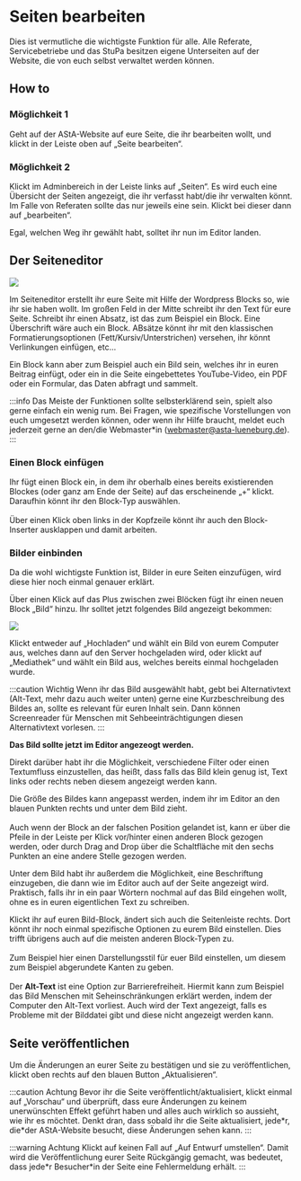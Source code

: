 


# Seiten bearbeiten

Dies ist vermutliche die wichtigste Funktion für alle. Alle Referate, Servicebetriebe und das StuPa besitzen eigene Unterseiten auf der Website, die von euch selbst verwaltet werden können.

## How to
### Möglichkeit 1


<ImageAside src={image8_neu}>
    Geht auf der AStA-Website auf eure Seite, die ihr bearbeiten wollt, und klickt in der Leiste oben auf „Seite bearbeiten“.
</ImageAside>


### Möglichkeit 2


<ImageAside src={image9}>
    Klickt im Adminbereich in der Leiste links auf „Seiten“.
    Es wird euch eine Übersicht der Seiten angezeigt, die ihr verfasst habt/die ihr verwalten könnt. Im Falle von Referaten sollte das nur jeweils eine sein. Klickt bei dieser dann auf „bearbeiten“.
</ImageAside>
<ImageAside src={image10}>
</ImageAside>

Egal, welchen Weg ihr gewählt habt, solltet ihr nun im Editor landen.

## Der Seiteneditor

![](/img/guide-pics/image11.png)

Im Seiteneditor erstellt ihr eure Seite mit Hilfe der Wordpress Blocks so, wie ihr sie haben wollt. Im großen Feld in der Mitte schreibt ihr den Text für eure Seite. Schreibt ihr einen Absatz, ist das zum Beispiel ein Block. Eine Überschrift wäre auch ein Block. ABsätze könnt ihr mit den klassischen Formatierungsoptionen (Fett/Kursiv/Unterstrichen) versehen, ihr könnt Verlinkungen einfügen, etc...

Ein Block kann aber zum Beispiel auch ein Bild sein, welches ihr in euren Beitrag einfügt, oder ein in die Seite eingebettetes YouTube-Video, ein PDF oder ein Formular, das Daten abfragt und sammelt.

:::info
Das Meiste der Funktionen sollte selbsterklärend sein, spielt also gerne einfach ein wenig rum. Bei Fragen, wie spezifische Vorstellungen von euch umgesetzt werden können, oder wenn ihr Hilfe braucht, meldet euch jederzeit gerne an den/die Webmaster*in (webmaster@asta-lueneburg.de).
:::

### Einen Block einfügen


<ImageAside src={image12}>
	Ihr fügt einen Block ein, in dem ihr oberhalb eines bereits existierenden Blockes (oder ganz am Ende der Seite) auf das erscheinende „+“ klickt. Daraufhin könnt ihr den Block-Typ auswählen.
    <br/><br/>
    Über einen Klick oben links in der Kopfzeile könnt ihr auch den Block-Inserter ausklappen und damit arbeiten.
</ImageAside>

<ImageAside src={image12_Blocki}>
</ImageAside>

### Bilder einbinden
Da die wohl wichtigste Funktion ist, Bilder in eure Seiten einzufügen, wird diese hier noch einmal genauer erklärt.

Über einen Klick auf das Plus zwischen zwei Blöcken fügt ihr einen neuen Block „Bild“ hinzu. Ihr solltet jetzt folgendes Bild angezeigt bekommen:

![](/img/guide-pics/image13_Bildeinfuegen.png)

Klickt entweder auf „Hochladen“ und wählt ein Bild von eurem Computer aus, welches dann auf den Server hochgeladen wird, oder klickt auf „Mediathek“ und wählt ein Bild aus, welches bereits einmal hochgeladen wurde.

:::caution Wichtig
Wenn ihr das Bild ausgewählt habt, gebt bei Alternativtext (Alt-Text, mehr dazu auch weiter unten) gerne eine Kurzbeschreibung des Bildes an, sollte es relevant für euren Inhalt sein. Dann können Screenreader für Menschen mit Sehbeeinträchtigungen diesen Alternativtext vorlesen.
:::

**Das Bild sollte jetzt im Editor angezeogt werden.**

Direkt darüber habt ihr die Möglichkeit, verschiedene Filter oder einen Textumfluss einzustellen, das heißt, dass falls das Bild klein genug ist, Text links oder rechts neben diesem angezeigt werden kann.

<ImageAside src={image13}>
    Die Größe des Bildes kann angepasst werden, indem ihr im Editor an den blauen Punkten rechts und unter dem Bild zieht.
    <br/><br/>
    Auch wenn der Block an der falschen Position gelandet ist, kann er über die Pfeile in der Leiste per Klick vor/hinter einen anderen Block gezogen werden, oder durch Drag and Drop über die Schaltfläche mit den sechs Punkten an eine andere Stelle gezogen werden.
</ImageAside>

Unter dem Bild habt ihr außerdem die Möglichkeit, eine Beschriftung einzugeben, die dann wie im Editor auch auf der Seite angezeigt wird. Praktisch, falls ihr in ein paar Wörtern nochmal auf das Bild eingehen wollt, ohne es in euren eigentlichen Text zu schreiben.


<ImageAside src={image14} third={true}>
Klickt ihr auf euren Bild-Block, ändert sich auch die Seitenleiste rechts. Dort könnt ihr noch einmal spezifische Optionen zu eurem Bild einstellen. Dies trifft übrigens auch auf die meisten anderen Block-Typen zu.
<br/><br/>
Zum Beispiel hier einen Darstellungsstil für euer Bild einstellen, um diesem zum Beispiel abgerundete Kanten zu geben.
<br/><br/>
Der <b>Alt-Text</b> ist eine Option zur Barrierefreiheit. Hiermit kann zum Beispiel das Bild Menschen mit Seheinschränkungen erklärt werden, indem der Computer den Alt-Text vorliest. Auch wird der Text angezeigt, falls es Probleme mit der Bilddatei gibt und diese nicht angezeigt werden kann.
</ImageAside>

## Seite veröffentlichen
Um die Änderungen an eurer Seite zu bestätigen und sie zu veröffentlichen, klickt oben rechts auf den blauen Button „Aktualisieren“.

:::caution Achtung
Bevor ihr die Seite veröffentlicht/aktualisiert, klickt einmal auf „Vorschau“ und überprüft, dass eure Änderungen zu keinem unerwünschten Effekt geführt haben und alles auch wirklich so aussieht, wie ihr es möchtet. Denkt dran, dass sobald ihr die Seite aktualisiert, jede\*r, die\*der AStA-Website besucht, diese Änderungen sehen kann.
:::

:::warning Achtung
Klickt auf keinen Fall auf „Auf Entwurf umstellen“. Damit wird die Veröffentlichung eurer Seite Rückgängig gemacht, was bedeutet, dass jede\*r Besucher\*in der Seite eine Fehlermeldung erhält.
:::

